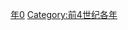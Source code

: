 {{Catnav|頁面分類|历史|歷史時代|年|前4世纪各年}}

{{catmore}}

[[Category:前320年代|年0]]
[[Category:前4世纪各年|Category:前4世纪各年]]